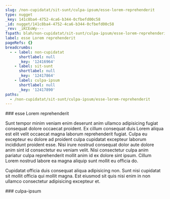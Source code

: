 ```yaml
---
slug: /non-cupidatat/sit-sunt/culpa-ipsum/esse-lorem-reprehenderit
type: nugget
_key: 141c8ba4-4752-4ca6-b344-0cfbefd00c58
_id: nugget/141c8ba4-4752-4ca6-b344-0cfbefd00c58
_rev: _iKCEoWy---
fspath: blah/non-cupidatat/sit-sunt/culpa-ipsum/esse-lorem-reprehenderit.md
label: esse Lorem reprehenderit
pageRefs: {}
breadcrumbs:
  - - label: non-cupidatat
      shortlabel: null
      _key: '12416964'
    - label: sit-sunt
      shortlabel: null
      _key: '12417864'
    - label: culpa-ipsum
      shortlabel: null
      _key: '12417890'
paths:
  - /non-cupidatat/sit-sunt/culpa-ipsum/esse-lorem-reprehenderit
---
```


<NuggetArea>
<Nugget slug="/non-cupidatat/sit-sunt/culpa-ipsum/esse-lorem-reprehenderit" type="nugget" _key="141c8ba4-4752-4ca6-b344-0cfbefd00c58" _id="nugget/141c8ba4-4752-4ca6-b344-0cfbefd00c58" _rev="_iKCEoWy---" fspath="blah/non-cupidatat/sit-sunt/culpa-ipsum/esse-lorem-reprehenderit.md" label="esse Lorem reprehenderit" paths="/non-cupidatat/sit-sunt/culpa-ipsum/esse-lorem-reprehenderit">
<NuggetBody>
### esse Lorem reprehenderit

Sunt tempor minim veniam enim deserunt anim ullamco adipisicing fugiat consequat dolore occaecat proident. Ex cillum consequat duis Lorem aliqua est elit velit occaecat magna laborum reprehenderit fugiat. Culpa eu excepteur eu dolore ad proident culpa cupidatat excepteur laborum incididunt proident esse. Nisi irure nostrud consequat dolor aute dolore anim sint id consectetur eu veniam velit. Nisi consectetur culpa anim pariatur culpa reprehenderit mollit anim id ex dolore sint ipsum. Cillum Lorem nostrud labore ea magna aliquip sunt mollit eu officia do.

Cupidatat officia duis consequat aliqua adipisicing non. Sunt nisi cupidatat sit mollit officia qui mollit magna. Est eiusmod sit quis nisi enim in non ullamco consectetur adipisicing excepteur et.

</NuggetBody>
<Breadcrumbs>
<Crumbs>
<Crumb _key="12416964" label="non-cupidatat" /><Crumb _key="12417864" label="sit-sunt" /><Crumb _key="12417890" label="culpa-ipsum" />
</Crumbs>
</Breadcrumbs>
</Nugget>

<NuggetsInbound>
</NuggetsInbound>
<NuggetsOutbound>
</NuggetsOutbound>
</NuggetArea>
<PassagesInbound>
<Passage direction="inbound" type="passage" _key="12417890" _id="passage/12417890" _rev="_iKCEoWu---" label="culpa-ipsum" passage="culpa-ipsum" fspath="blah/non-cupidatat/sit-sunt/culpa-ipsum" paths="/non-cupidatat/sit-sunt/culpa-ipsum" slug="/non-cupidatat/sit-sunt/culpa-ipsum">
<NuggetBody>
### culpa-ipsum

</NuggetBody>
<Breadcrumbs>
<Crumbs>
<Crumb _key="12416964" label="non-cupidatat" /><Crumb _key="12417864" label="sit-sunt" />
</Crumbs>
</Breadcrumbs>
</Passage>

</PassagesInbound>
<PassagesOutbound>
</PassagesOutbound>